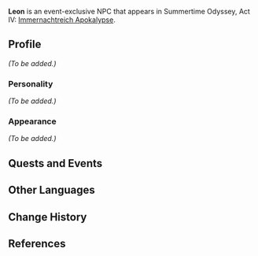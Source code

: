 {{Meta
<!-- Remove this template after adding the missing info -->
|missing_NPC_profile  = yes
}}
{{Character Infobox
|type             = Event NPC
|image            = NPC Leon.png
|region           = Golden Apple Archipelago
|title            = Die Nachtraben Ritter
|voiceEN          = [https://www.imdb.com/name/nm5982390/ Adin Rudd]<ref>Twitter: [https://twitter.com/AdinRudd/status/1550525100356644864 EN VA Self Announcement]</ref>
}}
'''Leon''' is an event-exclusive NPC that appears in Summertime Odyssey, Act IV: [[Immernachtreich Apokalypse (Part 1)|Immernachtreich Apokalypse]].

==Profile==
<!-- Detailed story/lore information goes here -->
''(To be added.)''

===Personality===
''(To be added.)''

===Appearance===
<!-- Keep appearance section short and concise. Limit to 2 paragraphs with 3-4 sentences each. -->
''(To be added.)''

==Quests and Events==
{{Quest Appearances}}
<!--
==Trivia==
-->
==Other Languages==
{{Other Languages
|default_hidden = 1
|en      = Leon
|zhs     = 莱昂
|zhs_rm  = Lái'áng
|zht     = 萊昂
|zht_rm  = Lái'áng
|ja      = レオン
|ja_rm   = Reon
|ko      = 레온
|ko_rm   = Re'on
|es      = León
|fr      = Leon
|ru      = Леон
|th      = Leon
|vi      = Leon
|de      = Leon
|id      = Leon
|pt      = Leon
}}

==Change History==
{{Change History|2.8}}

==References==
{{Reflist}}